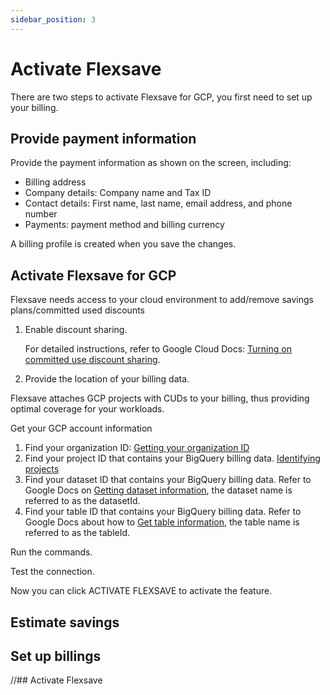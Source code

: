 ```yaml
---
sidebar_position: 3
---
```


# Activate Flexsave

There are two steps to activate Flexsave for GCP, you first need to set up your billing.

## Provide payment information

Provide the payment information as shown on the screen, including:

- Billing address
- Company details: Company name and Tax ID
- Contact details: First name, last name, email address, and phone number
- Payments: payment method and billing currency

A billing profile is created when you save the changes.

## Activate Flexsave for GCP

Flexsave needs access to your cloud environment to add/remove savings plans/committed used discounts

1. Enable discount sharing.

   For detailed instructions, refer to Google Cloud Docs: [Turning on committed use discount sharing](https://cloud.google.com/compute/docs/instances/signing-up-committed-use-discounts#turning_on_committed_use_discount_sharing).

2. Provide the location of your billing data.

Flexsave attaches GCP projects with CUDs to your billing, thus providing optimal coverage for your workloads.

Get your GCP account information

1. Find your organization ID: [Getting your organization ID](https://cloud.google.com/resource-manager/docs/creating-managing-organization#retrieving_your_organization_id)
2. Find your project ID that contains your BigQuery billing data. [Identifying projects](https://cloud.google.com/resource-manager/docs/creating-managing-projects#identifying_projects)
3. Find your dataset ID that contains your BigQuery billing data. Refer to Google Docs on [Getting dataset information](https://cloud.google.com/bigquery/docs/dataset-metadata#getting_dataset_information), the dataset name is referred to as the datasetId.
4. Find your table ID that contains your BigQuery billing data. Refer to Google Docs about how to [Get table information](https://cloud.google.com/bigquery/docs/tables#get_table_information), the table name is referred to as the tableId.

Run the commands.

Test the connection.

Now you can click ACTIVATE FLEXSAVE to activate the feature.

## Estimate savings

## Set up billings

//## Activate Flexsave
